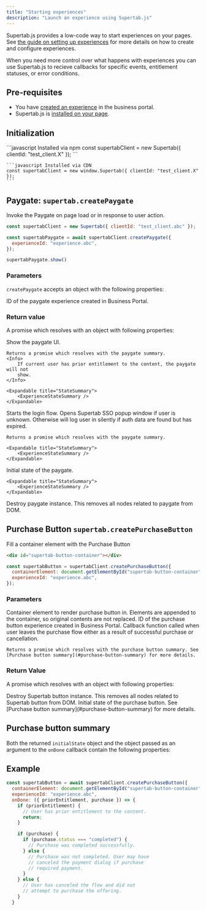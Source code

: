 ```yaml
---
title: "Starting experiences"
description: "Launch an experience using Supertab.js"
---
```



Supertab.js provides a low-code way to start experiences on your pages.
See [the guide on setting up experiences](/supertab-experiences/experiences)
for more details on how to create and configure experiences.

When you need more control over what happens with experiences you can use Supertab.js to recieve callbacks
for specific events, entitlement statuses, or error conditions.

## Pre-requisites

- You have <a href="/supertab-experiences/experiences">created an experience</a> in the business portal.
- Supertab.js is <a href="/supertab-js/installation">installed on your page</a>.

## Initialization

<CodeGroup>
    ```javascript Installed via npm
    const supertabClient = new Supertab({ clientId: "test_client.X" });
    ```

    ```javascript Installed via CDN
    const supertabClient = new window.Supertab({ clientId: "test_client.X" });
    ```
</CodeGroup>

## Paygate: `supertab.createPaygate`

Invoke the Paygate on page load or in response to user action.

```javascript
const supertabClient = new Supertab({ clientId: "test_client.abc" });

const supertabPaygate = await supertabClient.createPaygate({
  experienceId: "experience.abc",
});

supertabPaygate.show()
```


### Parameters

`createPaygate` accepts an object with the following properties:

<ParamField path="experienceId" type="string" required>
    ID of the paygate experience created in Business Portal.
</ParamField>

### Return value

A promise which resolves with an object with following properties:

<ResponseField name="show" type="function">
    Show the paygate UI.

    Returns a promise which resolves with the paygate summary.
    <Info>
        If current user has prior entitlement to the content, the paygate will not
        show.
    </Info>

    <Expandable title="StateSummary">
        <ExperienceStateSummary />
    </Expandable>
</ResponseField>

<ResponseField name="logIn" type="function">
    Starts the login flow. Opens Supertab SSO popup window if user is unknown.
    Otherwise will log user in silently if auth data are found but has expired.

    Returns a promise which resolves with the paygate summary.

    <Expandable title="StateSummary">
        <ExperienceStateSummary />
    </Expandable>
</ResponseField>

<ResponseField name="initialState" type="object">
    Initial state of the paygate.

    <Expandable title="StateSummary">
        <ExperienceStateSummary />
    </Expandable>
</ResponseField>

<ResponseField name="destroy" type="function">
    Destroy paygate instance. This removes all nodes related to paygate from DOM.
</ResponseField>

## Purchase Button `supertab.createPurchaseButton`

Fill a container element with the Purchase Button

```html
<div id="supertab-button-container"></div>
```

```javascript
const supertabButton = supertabClient.createPurchaseButton({
  containerElement: document.getElementById("supertab-button-container"),
  experienceId: "experience.abc",
});
```

### Parameters

<ParamField path="containerElement" type="Element" required>
    Container element to render purchase button in. Elements are appended to the
    container, so original contents are not replaced.
</ParamField>

<ParamField path="experienceId" type="string" required>
    ID of the purchase button experience created in Business Portal.
</ParamField>

<ParamField path="onDone" type="function">
    Callback function called when user leaves the purchase flow either as a result of successful purchase or cancellation.

    Returns a promise which resolves with the purchase button summary. See [Purchase button summary](#purchase-button-summary) for more details.
</ParamField>

### Return Value

A promise which resolves with an object with following properties:

<ResponseField name="destroy" type="function">
    Destroy Supertab button instance. This removes all nodes related to Supertab
    button from DOM.
</ResponseField>

<ResponseField name="initialState" type="object">
    Initial state of the purchase button. See [Purchase button summary](#purchase-button-summary) for more details.
</ResponseField>

## Purchase button summary

Both the returned `initialState` object and the object passed as an argument to the `onDone` callback contain the following properties:

<ExperienceStateSummary />

## Example

```javascript Example
const supertabButton = await supertabClient.createPurchaseButton({
  containerElement: document.getElementById("supertab-button-container"),
  experienceId: "experience.abc",
  onDone: ({ priorEntitlement, purchase }) => {
    if (priorEntitlement) {
      // User has prior entitlement to the content.
      return;
    }

    if (purchase) {
      if (purchase.status === "completed") {
        // Purchase was completed successfully.
      } else {
        // Purchase was not completed. User may have
        // canceled the payment dialog if purchase
        // required payment.
      }
    } else {
      // User has canceled the flow and did not
      // attempt to purchase the offering.
    }
  }
  ```

